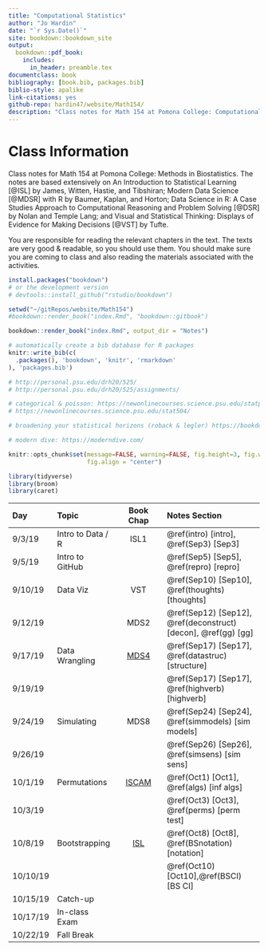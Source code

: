 ```yaml
--- 
title: "Computational Statistics"
author: "Jo Hardin"
date: "`r Sys.Date()`"
site: bookdown::bookdown_site
output:
  bookdown::pdf_book:
    includes:
      in_header: preamble.tex
documentclass: book
bibliography: [book.bib, packages.bib]
biblio-style: apalike
link-citations: yes
github-repo: hardin47/website/Math154/
description: "Class notes for Math 154 at Pomona College: Computational Statistics.  The notes are based extensively on An Introduction to Statistical Learning by James, Witten, Hastie, and Tibshirani as well as Modern Data Science with R by Baumer, Kaplan, and Horton."
---
```



# Class Information {-}

Class notes for Math 154 at Pomona College: Methods in Biostatistics.  The notes are based extensively on An Introduction to Statistical Learning [@ISL] by James, Witten, Hastie, and Tibshiran;  Modern Data Science [@MDSR] with R by Baumer, Kaplan, and Horton; Data Science in R: A Case Studies Approach to Computational Reasoning and Problem Solving [@DSR] by Nolan and Temple Lang; and Visual and Statistical Thinking: Displays of Evidence for Making Decisions [@VST] by Tufte.


You are responsible for reading the relevant chapters in the text.  The texts are very good & readable, so you should use them.   You should make sure you are coming to class and also reading the materials associated with the activities. 

```r
install.packages("bookdown")
# or the development version
# devtools::install_github("rstudio/bookdown")

setwd("~/gitRepos/website/Math154")
#bookdown::render_book("index.Rmd", "bookdown::gitbook")

bookdown::render_book("index.Rmd", output_dir = "Notes")
```


```r
# automatically create a bib database for R packages
knitr::write_bib(c(
  .packages(), 'bookdown', 'knitr', 'rmarkdown'
), 'packages.bib')
```



```r
# http://personal.psu.edu/drh20/525/
# http://personal.psu.edu/drh20/525/assignments/

# categorical & poisson: https://newonlinecourses.science.psu.edu/statprogram/stat504
# https://newonlinecourses.science.psu.edu/stat504/

# broadening your statistical horizons (roback & legler) https://bookdown.org/roback/bookdown-bysh/

# modern dive: https://moderndive.com/

```


```r
knitr::opts_chunk$set(message=FALSE, warning=FALSE, fig.height=3, fig.width=5, 
                      fig.align = "center")

library(tidyverse)
library(broom)
library(caret)
```

| Day    	| Topic     	|  Book Chap   	|   Notes Section |
|:-------	|:------------|:---------:	|:--------------------	|
| 9/3/19 	| Intro to Data / R | ISL1 | \@ref(intro) [intro],  \@ref(Sep3) [Sep3]|
| 9/5/19	| Intro to GitHub |  |  \@ref(Sep5) [Sep5], \@ref(repro)  [repro] |
| 9/10/19	| Data Viz| VST | \@ref(Sep10) [Sep10], \@ref(thoughts) [thoughts]  |
| 9/12/19  	|  | MDS2 |  \@ref(Sep12)   [Sep12], \@ref(deconstruct) [decon], \@ref(gg) [gg]|
| 9/17/19	| Data Wrangling | [MDS4](http://mdsr-book.github.io/) | \@ref(Sep17) [Sep17], \@ref(datastruc) [structure] |
| 9/19/19  	|  |  | \@ref(Sep17) [Sep17], \@ref(highverb)   [highverb] |
| 9/24/19	| Simulating |  MDS8 | \@ref(Sep24) [Sep24], \@ref(simmodels) [sim models] |
| 9/26/19  	|  |  | \@ref(Sep26) [Sep26], \@ref(simsens)   [sim sens] |
| 10/1/19	| Permutations |  [ISCAM](http://www.rossmanchance.com/iscam3/files.html) | \@ref(Oct1) [Oct1], \@ref(algs) [inf algs] |
| 10/3/19  	|  |  | \@ref(Oct3) [Oct3], \@ref(perms)   [perm test] |
| 10/8/19	| Bootstrapping |  [ISL]() | \@ref(Oct8) [Oct8], \@ref(BSnotation) [notation] |
| 10/10/19  	|  |  | \@ref(Oct10) [Oct10],\@ref(BSCI) [BS CI] |
| 10/15/19	| Catch-up |   |  |
| 10/17/19	| In-class Exam |   |  |
| 10/22/19	| Fall Break |   |  |




